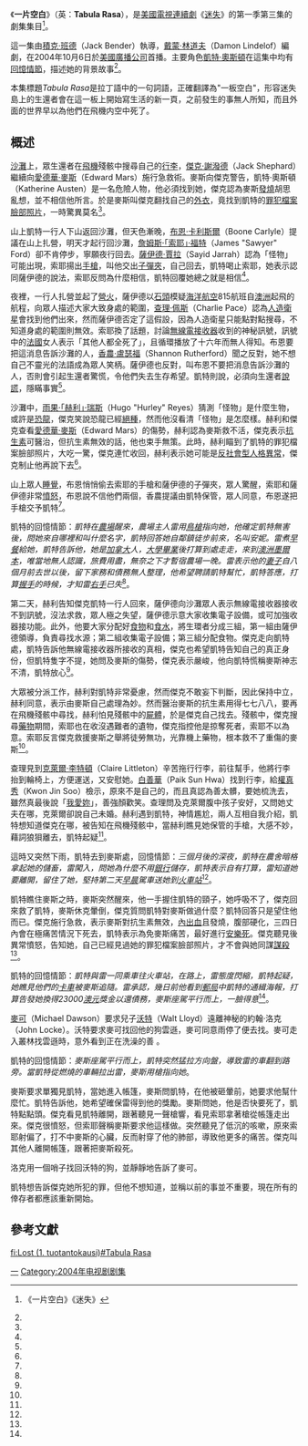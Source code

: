 {{noteTA
|T=zh-hans:一片空白;zh-hk:一片空白;zh-tw:白板;
|1=zh-hans:一片空白;zh-hk:一片空白;zh-tw:白板;
|2=zh-hans:迷失;zh-hk:迷;zh-tw:LOST檔案;
}}
{{電視節目
| 劇目        =  -{zh-hans:一片空白;zh-hk:一片空白;zh-tw:白板;}-
| 連續劇       = -{zh-hans:迷失;zh-hk:迷;zh-tw:LOST檔案;}-
| Image =  [[File:Kates_mugshot.jpg|300px]]
| 圖像說明      = [[傑克·謝潑德|傑克·謝潑德]]找到[[凱特·奧斯頓|凱特·奧斯頓]]罪犯檔案的臉部照片。
| 季目       = 第一季
| 集目      = 第三集
| 播影時間      = 2004年10月6日
| 節目編號   = 101
| 編劇       = [[戴蒙·林道夫|戴蒙·林道夫]]
| 導演     = [[積克·班德|積克·班德]]
| 演員       = [[佛德烈·賴恩弗|佛德烈·賴恩弗]]<br />[[尼克·泰德|尼克·泰德]]<br />[[丹尼爾·A·歐提茲|丹尼爾·A·歐提茲]]
| 集目列表 = [[迷失_(第一季)|迷失 (第一季)]]
| 上集         = [[試播_(迷失)|試播 (迷失)]]
| 下集         = [[叢林流浪|叢林流浪]]
}}

《'''一片空白'''》（英：'''Tabula Rasa'''），是[[美國|美國]][[電視連續劇|電視連續劇]]《[[迷失|迷失]]》的第一季第三集的劇集集目<ref name="一片空白">{{en}}《一片空白》《迷失》</ref>。

這一集由[[積克·班德|積克·班德]]（Jack Bender）執導，[[戴蒙·林道夫|戴蒙·林道夫]]（Damon Lindelof）編劇，在2004年10月6日於[[美國廣播公司|美國廣播公司]]首播。主要角色[[凱特·奧斯頓|凱特·奧斯頓]]在這集中均有[[回憶情節|回憶情節]]，描述她的背景故事<ref name="一片空白"/>。

本集標題''Tabula Rasa''是拉丁語中的一句詞語，正確翻譯為"一板空白"，形容迷失島上的生還者會在這一板上開始寫生活的新一頁，之前發生的事無人所知，而且外面的世界早以為他們在飛機内空中死了。

== 概述 ==

[[沙灘|沙灘]]上，眾生還者在[[飛機|飛機]]殘骸中搜尋自己的[[行李|行李]]，[[傑克·謝潑德|傑克·謝潑德]]（Jack Shephard）繼續向[[愛德華·麥斯|愛德華·麥斯]]（Edward Mars）施行急救術。麥斯向傑克警告，凱特·奧斯頓（Katherine Austen）是一名危險人物，他必須找到她，傑克認為麥斯[[發燒|發燒]]胡思亂想，並不相信他所言。於是麥斯叫傑克翻找自己的[[外衣|外衣]]，竟找到凱特的[[罪犯檔案臉部照片|罪犯檔案臉部照片]]，一時驚異莫名<ref name="一片空白"/>。

山上凱特一行人下山返回沙灘，但天色漸晚，[[布恩·卡利斯爾|布恩·卡利斯爾]]（Boone Carlyle）提議在山上扎營，明天才起行回沙灘，[[詹姆斯·「索耶」·福特|詹姆斯·「索耶」·福特]]（James "Sawyer" Ford）卻不肯停步，寧願夜行回去。[[薩伊德·賈拉|薩伊德·賈拉]]（Sayid Jarrah）認為「怪物」可能出現，索耶揚出[[手槍|手槍]]，叫他交出[[子彈夾|子彈夾]]，自己回去，凱特喝止索耶，她表示認同薩伊德的說法，索耶反問為什麼相信，凱特回覆她總之就是相信<ref name="一片空白"/>。

夜裡，一行人扎營並起了[[營火|營火]]，薩伊德以[[石頭|石頭]]模疑[[海洋航空|海洋航空]]815航班自[[澳洲|澳洲]]起飛的航程，向眾人描述大家大致身處的範圍，[[查理·佩斯|查理·佩斯]]（Charlie Pace）認為[[人造衛星|人造衛星]]會找到他們出來，然而薩伊德否定了這假設，因為人造衛星只能點對點搜尋，不知道身處的範圍則無效。索耶換了話題，討論[[無線電接收器|無線電接收器]]收到的神秘訊號，訊號中的[[法國|法國]]女人表示「其他人都全死了」，且循環播放了十六年而無人得知。布恩要把這消息告訴沙灘的人，[[香農·盧瑟福|香農·盧瑟福]]（Shannon Rutherford）聞之反對，她不想自己不靈光的法語成為眾人笑柄。薩伊德也反對，叫布恩不要把消息告訴沙灘的人，否則會引起生還者驚慌，令他們失去生存希望。凱特則說，必須向生還者[[說謊|說謊]]，隱瞞事實<ref name="一片空白"/>。

沙灘中，[[雨果·「赫利」·瑞斯|雨果·「赫利」·瑞斯]]（Hugo "Hurley" Reyes）猜測「怪物」是什麼生物，或許是[[恐龍|恐龍]]，傑克笑說恐龍已經[[絕種|絕種]]，然而他沒看清「怪物」是怎麼樣。赫利和傑克查看[[愛德華·麥斯|愛德華·麥斯]]（Edward Mars）的傷勢，赫利認為麥斯救不活，傑克表示[[抗生素|抗生素]]可醫治，但抗生素無效的話，他也束手無策。此時，赫利瞄到了凱特的罪犯檔案臉部照片，大吃一驚，傑克連忙收回，赫利表示她可能是[[反社會型人格異常|反社會型人格異常]]，傑克制止他再說下去<ref name="一片空白"/>。

山上眾人[[睡覺|睡覺]]，布恩悄悄偷去索耶的手槍和薩伊德的子彈夾，眾人驚醒，索耶和薩伊德非常[[憤怒|憤怒]]，布恩說不信他們兩個，香農提議由凱特保管，眾人同意，布恩遂把手槍交予凱特<ref name="一片空白"/>。

凱特的回憶情節：''凱特在[[農場|農場]]醒來，農場主人雷用[[鳥槍|鳥槍]]指向她，他確定凱特無害後，問她來自哪裡和叫什麼名字，凱特回答她自鄰鎮徒步前來，名叫安妮。雷煮[[早餐|早餐]]給她，凱特告訴他，她是[[加拿大|加拿大]]人，[[大學|大學]][[畢業|畢業]]後打算到處走走，來到[[澳洲|澳洲]][[墨爾本|墨爾本]]，唯當地無人認識，旅費用盡，無奈之下才暫宿農場一晚。雷表示他的[[妻子|妻子]]自八個月前去世以後，留下家務和債務無人整理，他希望聘請凱特幫忙，凱特答應，打算[[握手|握手]]的時候，才知雷[[右手|右手]]已失''<ref name="一片空白"/>。

第二天，赫利告知傑克凱特一行人回來，薩伊德向沙灘眾人表示無線電接收器接收不到訊號，沒法求救，眾人極之失望，薩伊德示意大家收集電子設備，或可加強收器接功能。此外，他要大家分配好[[食物|食物]]和[[食水|食水]]，將生環者分成三組，第一組由薩伊德領導，負責尋找水源；第二組收集電子設備；第三組分配食物。傑克走向凱特處，凱特告訴他無線電接收器所接收的真相，傑克也希望凱特告知自己的真正身份，但凱特隻字不提，她問及麥斯的傷勢，傑克表示嚴峻，他向凱特慌稱麥斯神志不清，凱特放心<ref name="一片空白"/>。

大眾被分派工作，赫利對凱特非常憂慮，然而傑克不敢妄下判斷，因此保持中立，赫利同意，表示由麥斯自己處理為妙。然而醫治麥斯的抗生素用得七七八八，要再在飛機殘骸中尋找，赫利怕見殘骸中的[[屍體|屍體]]，於是傑克自己找去。殘骸中，傑克搜尋[[藥物|藥物]]期間，索耶也在收沒遇難者的遺物，傑克指控他是掠奪死者，索耶不以為意。索耶反言傑克救援麥斯之舉將徒勞無功，光靠機上藥物，根本救不了重傷的麥斯<ref name="一片空白"/>。

查理見到[[克萊爾·李特頓|克萊爾·李特頓]]（Claire Littleton）辛苦拖行行李，前往幫手，他將行李抬到輪椅上，方便運送，又安慰她。[[白善華|白善華]]（Paik Sun Hwa）找到行李，給[[權真秀|權真秀]]（Kwon Jin Soo）檢示，原來不是自己的，而且真認為善太髒，要她梳洗去，雖然真最後說「[[我愛你|我愛妳]]」，善強顏歡笑。查理問及克萊爾腹中孩子安好，又問她丈夫在哪，克萊爾卻說自己未婚。赫利遇到凱特，神情尷尬，兩人互相自我介紹，凱特想知道傑克在哪，被告知在飛機殘骸中，當赫利瞧見她保管的手槍，大感不妙，藉詞狼狽離去，凱特起疑<ref name="一片空白"/>。

這時又突然下雨，凱特去到麥斯處，回憶情節：''三個月後的深夜，凱特在農舍暗格拿起她的儲畜，雷闖入，問她為什麼不用[[銀行|銀行]]儲存，凱特表示自有打算，雷知道她要離開，留住了她，堅持第二天[[早晨|早晨]]駕車送她到[[火車站|火車站]]''<ref name="一片空白"/>。

凱特瞧住麥斯之時，麥斯突然醒來，他一手握住凱特的頸子，她呼吸不了，傑克回來救了凱特，麥斯休克暈倒，傑克質問凱特對麥斯做過什麼？凱特回答只是望住他而已。傑克施行急救，表示麥斯對抗生素無效，[[內出血|內出血]]且發燒，腹部硬化，三四日內會在極痛苦情況下死去，凱特表示為免麥斯痛苦，最好進行[[安樂死|安樂死]]。傑克聽見後異常憤怒，告知她，自己已經見過她的罪犯檔案臉部照片，才不會與她同謀[[謀殺|謀殺]]<ref name="一片空白"/>。

凱特的回憶情節：''凱特與雷一同乘車往火車站，在路上，雷態度閃縮，凱特起疑，她瞧見他們的[[卡車|卡車]]被麥斯追隨。雷承認，幾日前他看到[[郵局|郵局]]中凱特的通緝海報，打算告發她換得23000[[澳元|澳元]]獎金以還債務，麥斯座駕平行而上，一臉得意''<ref name="一片空白"/>。

[[麥可·道森|麥可]]（Michael Dawson）要求兒子[[沃特·勞伊德|沃特]]（Walt Lloyd）遠離神秘的約翰·洛克（John Locke）。沃特要求麥可找回他的狗雲遜，麥可同意雨停了便去找。麥可走入叢林找雲遜時，意外看到正在洗澡的善 。

凱特的回憶情節：''麥斯座駕平行而上，凱特突然猛拉方向盤，導致雷的車翻到路旁。當凱特從燃燒的車輛拉出雷，麥斯用槍指向她''。

麥斯要求單獨見凱特，當她進入帳篷，麥斯問凱特，在他被砸暈前，她要求他幫什麼忙。凱特告訴他，她希望確保雷得到他的獎勵。麥斯問她，他是否快要死了，凱特點點頭。傑克看見凱特離開，跟著聽見一聲槍響，看見索耶拿著槍從帳篷走出來。傑克很憤怒，但索耶聲稱麥斯要求他這樣做。突然聽見了低沉的咳嗽，原來索耶射偏了，打不中麥斯的心臟，反而射穿了他的肺部，導致他更多的痛苦。傑克叫其他人離開帳篷，跟著把麥斯殺死。

洛克用一個哨子找回沃特的狗，並靜靜地告訴了麥可。

凱特想告訴傑克她所犯的罪，但他不想知道，並稱以前的事並不重要，現在所有的倖存者都應該重新開始。

== 參考文獻 ==
{{Reflist}}
{{迷失剧集}}
{{迷失角色表}}

[[Category:迷失|一]]
[[Category:2004年电视剧剧集|Category:2004年电视剧剧集]]

[[fi:Lost_(1._tuotantokausi)#Tabula_Rasa|fi:Lost (1. tuotantokausi)#Tabula Rasa]]